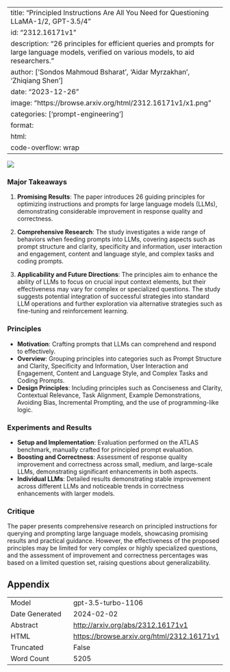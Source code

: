 
---
title: "Principled Instructions Are All You Need for Questioning LLaMA-1/2, GPT-3.5/4"
id: "2312.16171v1"
description: "26 principles for efficient queries and prompts for large language models, verified on various models, to aid researchers."
author: ['Sondos Mahmoud Bsharat', 'Aidar Myrzakhan', 'Zhiqiang Shen']
date: "2023-12-26"
image: "https://browse.arxiv.org/html/2312.16171v1/x1.png"
categories: ['prompt-engineering']
format:
  html:
    code-overflow: wrap
---

![](https://browse.arxiv.org/html/2312.16171v1/x1.png)

### Major Takeaways

1. **Promising Results**: The paper introduces 26 guiding principles for optimizing instructions and prompts for large language models (LLMs), demonstrating considerable improvement in response quality and correctness.

2. **Comprehensive Research**: The study investigates a wide range of behaviors when feeding prompts into LLMs, covering aspects such as prompt structure and clarity, specificity and information, user interaction and engagement, content and language style, and complex tasks and coding prompts.

3. **Applicability and Future Directions**: The principles aim to enhance the ability of LLMs to focus on crucial input context elements, but their effectiveness may vary for complex or specialized questions. The study suggests potential integration of successful strategies into standard LLM operations and further exploration via alternative strategies such as fine-tuning and reinforcement learning.

### Principles

- **Motivation**: Crafting prompts that LLMs can comprehend and respond to effectively.
- **Overview**: Grouping principles into categories such as Prompt Structure and Clarity, Specificity and Information, User Interaction and Engagement, Content and Language Style, and Complex Tasks and Coding Prompts.
- **Design Principles**: Including principles such as Conciseness and Clarity, Contextual Relevance, Task Alignment, Example Demonstrations, Avoiding Bias, Incremental Prompting, and the use of programming-like logic.

### Experiments and Results

- **Setup and Implementation**: Evaluation performed on the ATLAS benchmark, manually crafted for principled prompt evaluation.
- **Boosting and Correctness**: Assessment of response quality improvement and correctness across small, medium, and large-scale LLMs, demonstrating significant enhancements in both aspects.
- **Individual LLMs**: Detailed results demonstrating stable improvement across different LLMs and noticeable trends in correctness enhancements with larger models.

### Critique

The paper presents comprehensive research on principled instructions for querying and prompting large language models, showcasing promising results and practical guidance. However, the effectiveness of the proposed principles may be limited for very complex or highly specialized questions, and the assessment of improvement and correctness percentages was based on a limited question set, raising questions about generalizability.


## Appendix

|          |          |
|----------|----------|
| Model     | gpt-3.5-turbo-1106       |
| Date Generated     | 2024-02-02       |
| Abstract | [http://arxiv.org/abs/2312.16171v1](http://arxiv.org/abs/2312.16171v1)        |
| HTML     | [https://browse.arxiv.org/html/2312.16171v1](https://browse.arxiv.org/html/2312.16171v1)       |
| Truncated       | False       |
| Word Count       | 5205       |
